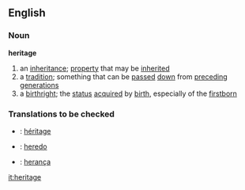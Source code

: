 ==English==

===Noun===
'''heritage'''
# an [[inheritance]]; [[property]] that may be [[inherited]]
# a [[tradition]]; something that can be [[passed]] [[down]] from [[preceding]] [[generation]]s
# a [[birthright]]; the [[status]] [[acquired]] by [[birth]], especially of the [[firstborn]]

===Translations to be checked===

* {{fr}} : [[héritage]]
* {{io}} : [[heredo]]
* {{pt}} : [[herança]]

[[it:heritage]]